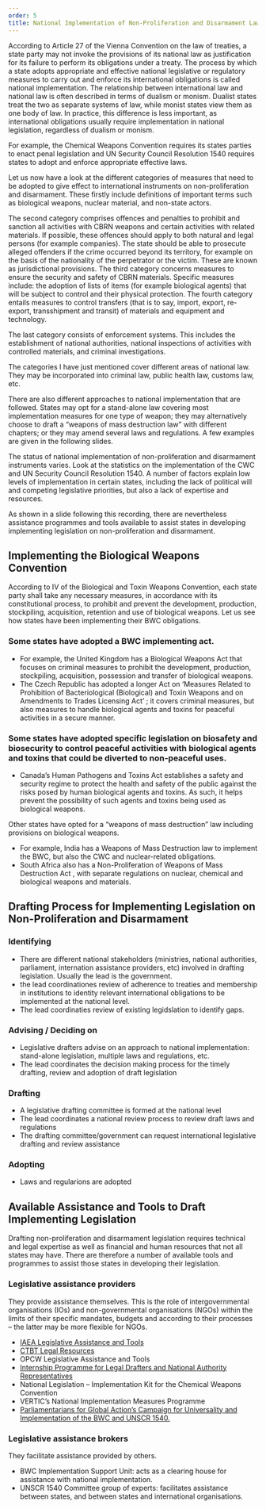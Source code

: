 ```yaml
---
order: 5
title: National Implementation of Non-Proliferation and Disarmament Law
---
```


According to Article 27 of the Vienna Convention on the law of treaties, a state party may not invoke the provisions of its national law as justification for its failure to perform its obligations under a treaty. The process by which a state adopts appropriate and effective national legislative or regulatory measures to carry out and enforce its international obligations is called national implementation.
The relationship between international law and national law is often described in terms of dualism or monism. Dualist states treat the two as separate systems of law, while monist states view them as one body of law. In practice, this difference is less important, as international obligations usually require implementation in national legislation, regardless of dualism or monism.

For example, the Chemical Weapons Convention requires its states parties to enact penal legislation and UN Security Council Resolution 1540 requires states to adopt and enforce appropriate effective laws.

Let us now have a look at the different categories of measures that need to be adopted to give effect to international instruments on non-proliferation and disarmament. These firstly include definitions of important terms such as biological weapons, nuclear material, and non-state actors.

The second category comprises offences and penalties to prohibit and sanction all activities with CBRN weapons and certain activities with related materials. If possible, these offences should apply to both natural and legal persons (for example companies). The state should be able to prosecute alleged offenders if the crime occurred beyond its territory, for example on the basis of the nationality of the perpetrator or the victim. These are known as jurisdictional provisions.
The third category concerns measures to ensure the security and safety of CBRN materials. Specific measures include: the adoption of lists of items (for example biological agents) that will be subject to control and their physical protection.
The fourth category entails measures to control transfers (that is to say, import, export, re-export, transshipment and transit) of materials and equipment and technology.

The last category consists of enforcement systems. This includes the establishment of national authorities, national inspections of activities with controlled materials, and criminal investigations.

The categories I have just mentioned cover different areas of national law. They may be incorporated into criminal law, public health law, customs law, etc.

There are also different approaches to national implementation that are followed. States may opt for a stand-alone law covering most implementation measures for one type of weapon; they may alternatively choose to draft a “weapons of mass destruction law” with different chapters; or they may amend several laws and regulations. A few examples are given in the following slides.

The status of national implementation of non-proliferation and disarmament instruments varies. Look at the statistics on the implementation of the CWC and UN Security Council Resolution 1540. A number of factors explain low levels of implementation in certain states, including the lack of political will and competing legislative priorities, but also a lack of expertise and resources.

As shown in a slide following this recording, there are nevertheless assistance programmes and tools available to assist states in developing implementing legislation on non-proliferation and disarmament.

## Implementing the Biological Weapons Convention

According to IV of the Biological and Toxin Weapons Convention, each state party shall take any necessary measures, in accordance with its constitutional process, to prohibit and prevent the development, production, stockpiling, acquisition, retention and use of biological weapons. Let us see how states have been implementing their BWC obligations.

### Some states have adopted a BWC implementing act.

- For example, the United Kingdom has a Biological Weapons Act that focuses on criminal measures to prohibit the development, production, stockpiling, acquisition, possession and transfer of biological weapons.
- The Czech Republic has adopted a longer Act on ‘Measures Related to Prohibition of Bacteriological (Biological) and Toxin Weapons and on Amendments to Trades Licensing Act’ ; it covers criminal measures, but also measures to handle biological agents and toxins for peaceful activities in a secure manner.

### Some states have adopted specific legislation on biosafety and biosecurity to control peaceful activities with biological agents and toxins that could be diverted to non-peaceful uses.

- Canada’s Human Pathogens and Toxins Act establishes a safety and security regime to protect the health and safety of the public against the risks posed by human biological agents and toxins. As such, it helps prevent the possibility of such agents and toxins being used as biological weapons.

Other states have opted for a “weapons of mass destruction” law including provisions on biological weapons.

- For example, India has a Weapons of Mass Destruction law to implement the BWC, but also the CWC and nuclear-related obligations.
- South Africa also has a Non-Proliferation of Weapons of Mass Destruction Act , with separate regulations on nuclear, chemical and biological weapons and materials.

## Drafting Process for Implementing Legislation on Non-Proliferation and Disarmament

### Identifying

- There are different national stakeholders (ministries, national authorities, parliament, internation assistance providers, etc) involved in drafting legislation. Usually the lead is the government.
- the lead coordinationes review of adherence to treaties and membership in institutions to identity relevant international obligations to be implemented at the national level.
- The lead coordinaties review of existing legidslation to identify gaps.

### Advising / Deciding on

- Legislative drafters advise on an approach to national implementation: stand-alone legislation, multiple laws and regulations, etc.
- The lead coordinates the decision making process for the timely drafting, review and adoption of draft legislation

### Drafting

- A legislative drafting committee is formed at the national level
- The lead coordinates a national review process to review draft laws and regulations
- The drafting committee/government can request international legislative drafting and review assistance

### Adopting

- Laws and regularions are adopted

## Available Assistance and Tools to Draft Implementing Legislation

Drafting non-proliferation and disarmament legislation requires technical and legal expertise as well as financial and human resources that not all states may have. There are therefore a number of available tools and programmes to assist those states in developing their legislation.

### Legislative assistance providers

They provide assistance themselves. This is the role of intergovernmental organisations (IOs) and non-governmental organisations (NGOs) within the limits of their specific mandates, budgets and according to their processes – the latter may be more flexible for NGOs.

- [IAEA Legislative Assistance and Tools](https://www.iaea.org/services/legislative-assistance)
- [CTBT Legal Resources](https://www.ctbto.org/member-states/legal-resources/)
- OPCW Legislative Assistance and Tools
- [Internship Programme for Legal Drafters and National Authority Representatives](https://www.opcw.org/resources/capacity-building/national-implementation-programmes/internship-programme-legal-drafters)
- National Legislation – Implementation Kit for the Chemical Weapons Convention 
- VERTIC’s National Implementation Measures Programme
- [Parliamentarians for Global Action’s Campaign for Universality and Implementation of the BWC and UNSCR 1540.](https://www.pgaction.org/ips/bsh/)

### Legislative assistance brokers

They facilitate assistance provided by others.

- BWC Implementation Support Unit: acts as a clearing house for assistance with national implementation.
- UNSCR 1540 Committee group of experts: facilitates assistance between states, and between states and international organisations.